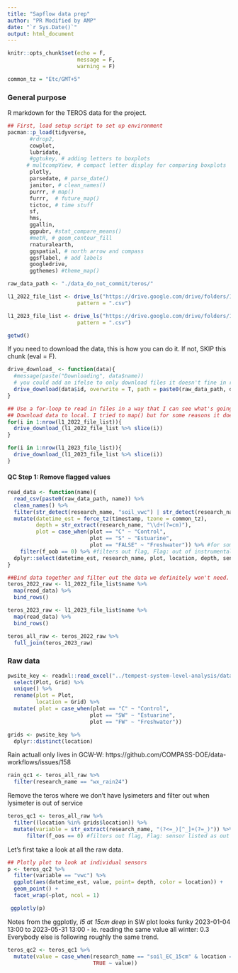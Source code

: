 ```yaml
---
title: "Sapflow data prep"
author: "PR Modified by AMP"
date: "`r Sys.Date()`"
output: html_document
---
```


```r
knitr::opts_chunk$set(echo = F, 
                      message = F,
                      warning = F)

common_tz = "Etc/GMT+5"
```

### General purpose

R markdown for the TEROS data for the project. 

```r
## First, load setup script to set up environment
pacman::p_load(tidyverse, 
       #rdrop2, 
       cowplot, 
       lubridate, 
       #ggtukey, # adding letters to boxplots
      # multcompView, # compact letter display for comparing boxplots
       plotly,
       parsedate, # parse_date()
       janitor, # clean_names()
       purrr, # map()
       furrr,  # future_map()
       tictoc, # time stuff
       sf, 
       hms,
       ggallin,
       ggpubr, #stat_compare_means()
       #metR, # geom_contour_fill
       rnaturalearth,
       ggspatial, # north arrow and compass
       ggsflabel, # add labels
       googledrive, 
       ggthemes) #theme_map()
```

```r
raw_data_path <- "./data_do_not_commit/teros/"

l1_2022_file_list <- drive_ls("https://drive.google.com/drive/folders/1z-ecWwa7Xa2pbGOl6rZEW6p8RbLL8QdX", 
                      pattern = ".csv")

l1_2023_file_list <- drive_ls("https://drive.google.com/drive/folders/1-ebNwEWViTIo2fb6fmPryfXJmD_VmHsK", 
                      pattern = ".csv")

getwd()
```

If you need to download the data, this is how you can do it. If not, SKIP this chunk (eval = F). 

```r

drive_download_ <- function(data){
  #message(paste("Downloading", data$name))
  # you could add an ifelse to only download files it doesn't fine in raw_data_path
  drive_download(data$id, overwrite = T, path = paste0(raw_data_path, data$name))
}

## Use a for-loop to read in files in a way that I can see what's going on
## Download data to local. I tried to map() but for some reasons it doesn't work?
for(i in 1:nrow(l1_2022_file_list)){
  drive_download_(l1_2022_file_list %>% slice(i))
}

for(i in 1:nrow(l1_2023_file_list)){
  drive_download_(l1_2023_file_list %>% slice(i))
}
```

#### QC Step 1: Remove flagged values

```r

read_data <- function(name){
  read_csv(paste0(raw_data_path, name)) %>% 
  clean_names() %>% 
  filter(str_detect(research_name, "soil_vwc") | str_detect(research_name, "soil_EC") | str_detect(research_name, "wx_rain24")) %>% #pull the teros vwc, EC, and the rain data
  mutate(datetime_est = force_tz(timestamp, tzone = common_tz), 
         depth = str_extract(research_name, "\\d+(?=cm)"),
         plot = case_when(plot == "C" ~ "Control", 
                          plot == "S" ~ "Estuarine", 
                          plot == "FALSE" ~ "Freshwater")) %>% #for some reason the FW files are coming in with FALSE not F
    filter(f_oob == 0) %>% #filters out flag, Flag: out of instrumental bounds (logical; 1=TRUE)
  dplyr::select(datetime_est, research_name, plot, location, depth, sensor_id, value, contains("f_")) 
}

##Bind data together and filter out the data we definitely won't need.
teros_2022_raw <- l1_2022_file_list$name %>% 
  map(read_data) %>% 
  bind_rows() 

teros_2023_raw <- l1_2023_file_list$name %>% 
  map(read_data) %>% 
  bind_rows() 

teros_all_raw <- teros_2022_raw %>%
  full_join(teros_2023_raw)
```

### Raw data

```r
pwsite_key <- readxl::read_excel("../tempest-system-level-analysis/data/for processing/porewater_sites_complete_key.xlsx") %>%
  select(Plot, Grid) %>%
  unique() %>%
  rename(plot = Plot,
         location = Grid) %>%
  mutate( plot = case_when(plot == "C" ~ "Control", 
                          plot == "SW" ~ "Estuarine", 
                          plot == "FW" ~ "Freshwater"))

grids <- pwsite_key %>%
  dplyr::distinct(location)

```

Rain actuall only lives in GCW-W: https://github.com/COMPASS-DOE/data-workflows/issues/158

```r

rain_qc1 <- teros_all_raw %>% 
  filter(research_name == "wx_rain24")
```

Remove the teros where we don't have lysimeters
and filter out when lysimeter is out of service 

```r

teros_qc1 <- teros_all_raw %>% 
  filter((location %in% grids$location)) %>%
  mutate(variable = str_extract(research_name, "(?<=_)[^_]+(?=_)")) %>%
      filter(f_oos == 0) #filters out flag, Flag: sensor listed as out of service (logical; 1=TRUE)
```

Let's first take a look at all the raw data. 

```r
## Plotly plot to look at individual sensors
p <- teros_qc2 %>%
  filter(variable == "vwc") %>%
  ggplot(aes(datetime_est, value, point= depth, color = location)) + 
  geom_point() + 
  facet_wrap(~plot, ncol = 1)

 ggplotly(p)
```
Notes from the ggplotly, *I5 at 15cm deep* in SW plot looks funky 2023-01-04 13:00 to 2023-05-31 13:00 - ie. reading the same value all winter: 0.3
Everybody else is following roughly the same trend.

```r
teros_qc2 <- teros_qc1 %>% 
  mutate(value = case_when(research_name == "soil_EC_15cm" & location == "I5" & between(datetime_est, as.POSIXct("2023-01-04 13:00", tz = common_tz), as.POSIXct("2023-05-31 13:00", tz = common_tz)) ~ NA,
                           TRUE ~ value))
```




